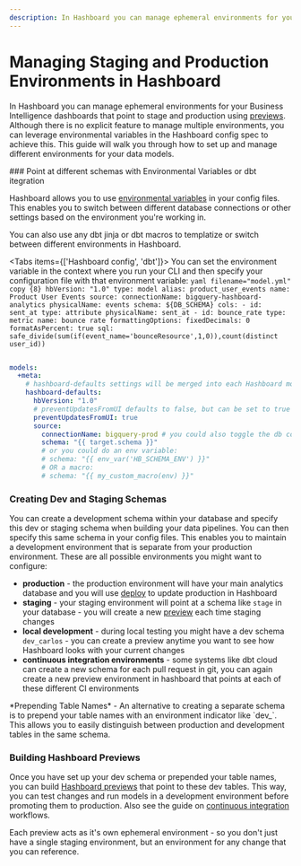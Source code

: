 ```yaml
---
description: In Hashboard you can manage ephemeral environments for your Business Intelligence dashboards that point to stage and production using preview builds
---
```



# Managing Staging and Production Environments in Hashboard

In Hashboard you can manage ephemeral environments for your Business Intelligence dashboards that point to stage and production using [previews](/docs/data-ops/cli/preview). Although there is no explicit feature to manage multiple environments, you can leverage environmental variables in the Hashboard config spec to achieve this. This guide will walk you through how to set up and manage different environments for your data models.

<Steps>
### Point at different schemas with Environmental Variables or dbt itegration

Hashboard allows you to use [environmental variables](/docs/dataops/environment-variables) in your config files. This enables you to switch between different database connections or other settings based on the environment you're working in.

You can also use any dbt jinja or dbt macros to templatize or switch between different environments in Hashboard.

<Tabs items={['Hashboard config', 'dbt']}>
  <Tab>
    You can set the environment variable in the context where you run your CLI and then specify your configuration file with that environment variable:
    ```yaml filename="model.yml" copy {8}
    hbVersion: "1.0"
    type: model
    alias: product_user_events
    name: Product User Events
    source:
      connectionName: bigquery-hashboard-analytics
      physicalName: events
      schema: ${DB_SCHEMA}
    cols:
      - id: sent_at
        type: attribute
        physicalName: sent_at
      - id: bounce_rate
        type: metric
        name: bounce rate
        formattingOptions:
          fixedDecimals: 0
          formatAsPercent: true
        sql: safe_divide(sum(if(event_name='bounceResource',1,0)),count(distinct user_id))
    ```
  </Tab>
  <Tab>
  ```yaml dbt_project.yml copy {11}
  
  models:
    +meta:
      # hashboard-defaults settings will be merged into each Hashboard model
      hashboard-defaults:
        hbVersion: "1.0"
        # preventUpdatesFromUI defaults to false, but can be set to true 
        preventUpdatesFromUI: true
        source:
          connectionName: bigquery-prod # you could also toggle the db connection
          schema: "{{ target.schema }}"
          # or you could do an env variable:
          # schema: "{{ env_var('HB_SCHEMA_ENV') }}"
          # OR a macro:
          # schema: "{{ my_custom_macro(env) }}"
  ```
  </Tab>
</Tabs>

### Creating Dev and Staging Schemas

You can create a development schema within your database and specify this dev or staging schema when building your data pipelines. You can then specify this same schema in your config files. This enables you to maintain a development environment that is separate from your production environment. These are all possible environments you might want to configure:

- **production** - the production environment will have your main analytics database and you will use [deploy](/docs/data-ops/cli/deploy) to update production in Hashboard
- **staging** - your staging environment will point at a schema like `stage` in your database - you will create a new [preview](/docs/data-ops/cli/preview) each time staging changes
- **local development** - during local testing you might have a dev schema `dev_carlos` - you can create a preview anytime you want to see how Hashboard looks with your current changes
- **continuous integration environments** - some systems like dbt cloud can create a new schema for each pull request in git, you can again create a new preview environment in hashboard that points at each of these different CI environments

<Callout type="info">
  *Prepending Table Names* - An alternative to creating a separate schema is to
  prepend your table names with an environment indicator like `dev_`. This
  allows you to easily distinguish between production and development tables in
  the same schema.
</Callout>

### Building Hashboard Previews

Once you have set up your dev schema or prepended your table names, you can build [Hashboard previews](/docs/data-ops/cli/preview) that point to these dev tables. This way, you can test changes and run models in a development environment before promoting them to production. Also see the guide on [continuous integration](/docs/data-ops/continuous-integration) workflows.

Each preview acts as it's own ephemeral environment - so you don't just have a single staging environment, but an environment for any change that you can reference.

</Steps>
